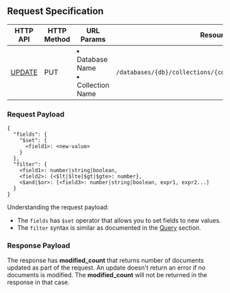 ## Request Specification

| HTTP API                                                                                           | HTTP Method | URL Params                                          | Resource                                                    |
| -------------------------------------------------------------------------------------------------- | ----------- | --------------------------------------------------- | ----------------------------------------------------------- |
| [UPDATE](https://docs.tigrisdata.com/httpdocs/server/v1/api#tag/Documents/operation/Tigris_Update) | PUT         | <li> Database Name </li> <li> Collection Name </li> | `/databases/{db}/collections/{collection}/documents/update` |

### Request Payload

```shell
{
  "fields": {
    "$set": {
      <field1>: <new-value>
    }
  },
  "filter": {
    <field1>: number|string|boolean,
    <field2>: {<$lt|$lte|$gt|$gte>: number},
    <$and|$or>: [<field3>: number|string|boolean, expr1, expr2...]
  }
}
```

Understanding the request payload:

- The `fields` has `$set` operator that allows you to set fields to new values.
- The `filter` syntax is similar as documented in the [Query](../query#filter) section.

### Response Payload

The response has **modified_count** that returns number of documents updated as part of the request. An update doesn't
return an error if no documents is modified. The **modified_count** will not be returned in the response in that case.
